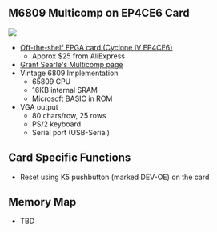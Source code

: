 == M6809 Multicomp on EP4CE6 Card ==

<img src="http://land-boards.com/blwiki/images/9/94/A-C4E10_Card_002.PNG"></img>

* [http://land-boards.com/blwiki/index.php?title=A-C4E6_Cyclone_IV_FPGA_EP4CE10E22C8N_Development_Board#Pin_List Off-the-shelf FPGA card (Cyclone IV EP4CE6)]
** Approx $25 from AliExpress
* [http://searle.hostei.com/grant/Multicomp/index.html Grant Searle's Multicomp page]
* Vintage 6809 Implementation
** 65809 CPU
** 16KB internal SRAM
** Microsoft BASIC in ROM
* VGA output
** 80 chars/row, 25 rows
** PS/2 keyboard
** Serial port (USB-Serial)

== Card Specific Functions ==

* Reset using K5 pushbutton (marked DEV-OE) on the card

== Memory Map ==

* TBD
